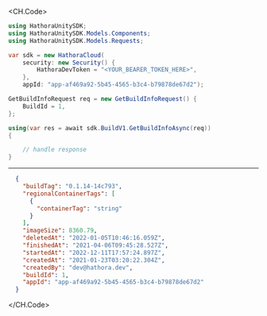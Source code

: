 
<CH.Code>
```csharp GetBuildInfo.cs
using HathoraUnitySDK;
using HathoraUnitySDK.Models.Components;
using HathoraUnitySDK.Models.Requests;

var sdk = new HathoraCloud(
    security: new Security() {
        HathoraDevToken = "<YOUR_BEARER_TOKEN_HERE>",
    },
    appId: "app-af469a92-5b45-4565-b3c4-b79878de67d2");

GetBuildInfoRequest req = new GetBuildInfoRequest() {
    BuildId = 1,
};

using(var res = await sdk.BuildV1.GetBuildInfoAsync(req))
{

    // handle response
}
```
---

```json Example Response
  {
    "buildTag": "0.1.14-14c793",
    "regionalContainerTags": [
      {
        "containerTag": "string"
      }
    ],
    "imageSize": 8360.79,
    "deletedAt": "2022-01-05T10:46:16.059Z",
    "finishedAt": "2021-04-06T09:45:28.527Z",
    "startedAt": "2022-12-11T17:57:24.897Z",
    "createdAt": "2021-01-23T03:20:22.304Z",
    "createdBy": "dev@hathora.dev",
    "buildId": 1,
    "appId": "app-af469a92-5b45-4565-b3c4-b79878de67d2"
  }
```
</CH.Code>
